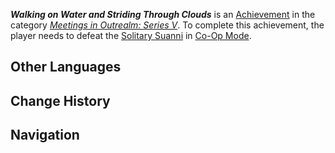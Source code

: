 {{Achievement Infobox
|id           = 86043
|order id     = 9042
|category     = Meetings in Outrealm: Series V
|description  = Defeat a [[Solitary Suanni]] in [[Co-Op Mode]].
|requirements = 
|primogems    = 10
|tracking     = 
|topic        = Solitary Suanni;Co-Op Mode
|quest        = 
|hidden       = 
}}
'''''Walking on Water and Striding Through Clouds''''' is an [[Achievement]] in the category ''[[Meetings in Outrealm: Series V]]''. To complete this achievement, the player needs to defeat the [[Solitary Suanni]] in [[Co-Op Mode]].

==Other Languages==
{{Other Languages
|en       = Walking on Water and Striding Through Clouds
|zhs      = 踏水穿云
|zhs_rm   = 
|zht      = 踏水穿雲
|zht_rm   = 
|zh_tl    = 
|ja       = 踏水抜雲
|ja_rm    = Tousuibatsu'un{{Assumed}}
|ja_tl    = 
|ko       = 물을 밟고 구름을 뚫다
|ko_tl    = 
|es       = A través del agua y las nubes
|es_tl    = Through the Water and the Clouds
|fr       = Marcher sur l'eau et traverser les nuages
|fr_tl    = Walking on Water and Crossing Clouds
|ru       = По воде и облакам
|ru_tl    = On Water and Clouds
|th       = ย่ำน้ำเหยียบเมฆา
|th_rm    = 
|th_tl    = 
|vi       = Đạp Nước Vượt Mây
|vi_tl    = 
|de       = Über Wasser gehen und durch Wolken schreiten
|de_tl    = Walking on Water and Striding Through Clouds
|id       = Berjalan di Atas Air dan Melangkah di Atas Awan
|id_tl    = Walking on Water and Stepping on Clouds
|pt       = Andando Sob as Águas e Caminhando Pelas Nuvens
|pt_tl    = 
|tr       = Sularda Yürü, Bulutlarda Koş
|tr_tl    = 
|it       = Camminando sull'acqua e tra le nuvole
|it_tl    = 
}}

==Change History==
{{Change History|5.0}}

==Navigation==
{{Achievement Navbox}}